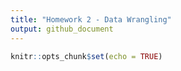 ```yaml
---
title: "Homework 2 - Data Wrangling"
output: github_document
---
```


```r
knitr::opts_chunk$set(echo = TRUE)
```

